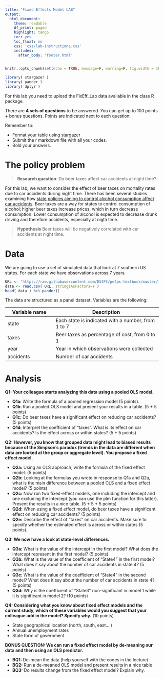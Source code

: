 ```yaml
---
title: "Fixed Effects Model LAB"
output:
  html_document:
    theme: readable
    df_print: paged
    highlight: tango
    toc: yes
    toc_float: no
    css: 'css/lab-instructions.css'
    includes:
      after_body: 'footer.html'
--- 
```


```r
knitr::opts_chunk$set(echo = TRUE, message=F, warning=F, fig.width = 10)
```

```r
library( stargazer )
library( pander )
library( dplyr )
```

For this lab you need to upload the FixEff_Lab data available in the class R package. 

There are **4 sets of questions** to be answered. You can get up to 100 points + bonus questions. Points are indicated next to each question. 

Remember to:

* Format your table using stargazer 
* Submit the r markdown file with all your codes. 
* Bold your answers. 

# The policy problem

> **Research question**: 
> Do beer taxes affect car accidents at night time?

For this lab, we want to consider the effect of beer taxes on mortality rates due to car accidents during night time. There has been several studies examining how [state policies aiming to control alcohol consumption affect car accidents](https://www.sciencedirect.com/science/article/pii/S0167629696004900). Beer taxes are a way for states to control consumption of alcohol; higher beer taxes increase prices, which in turn decrease consumption. Lower consumption of alcohol is expected to decrease drunk driving and therefore accidents, especially at nigth time.

> **Hypothesis**
> Beer taxes will be negatively correlated with car accidents at night time. 

# Data

We are going to use a set of simulated data that look at 7 southern US states. For each state we have observations across 7 years. 


```r
URL <- "https://raw.githubusercontent.com/DS4PS/pe4ps-textbook/master/labs/DATA/beer-tax-fixed-effects.csv"
data <- read.csv( URL, stringsAsFactors=F )
head( data ) %>% pander()
```



The data are structured as a panel dataset. Variables are the following:  



 **Variable name**       | **Description    **                                   
------------------------ | -----------------------------------------------------
state                    | Each state is indicated with a number, from 1 to 7 
taxes                    | Beer taxes as percentage of cost, from 0 to 1
year                     | Year in which observations were collected      
accidents                | Number of car accidents       

# Analysis 

**Q1: Your colleague starts analyzing this data using a pooled OLS model.**

* **Q1a:** Write the formula of a pooled regression model (5 points).
* **Q1b:** Run a pooled OLS model and present your results in a table. (5 + 5 points)
* **Q1c:** Do beer taxes have a significant effect on reducing car accidents? (5 points)
* **Q1d:** Interpret the coefficient of "taxes". What is its effect on car accidents? Is the effect across or within states? (5 + 5 points)

**Q2: However, you know that grouped data might lead to biased results because of the Simpson's paradox (trends in the data are different when data are looked at the group or aggregate level). You propose a fixed effect model.** 

* **Q2a:** Using an OLS approach, write the formula of the fixed effect model. (5 points)
* **Q2b:** Looking at the formulas you wrote in response to Q1a and Q2a, what is the main difference between a pooled OLS and a fixed effect model? (5 points)
* **Q2c:** Now run two fixed-effect models, one including the intercept and one excluding the intercept (you can use the plm function for this latter). Present the results in a nice table. (5 + 5 + 5 points)
* **Q2d:** When using a fixed effect model, do beer taxes have a significant effect on reducing car accidents? (5 points) 
* **Q2e:** Describe the effect of "taxes" on car accidents. Make sure to specify whether the estimated effect is across or within states (5 points).

**Q3: We now have a look at state-level differences.**

* **Q3a:** What is the value of the intercept in the first model? What does the intercept represent in the first model? (5 points)
* **Q3b:** What is the value of the coefficient of "State4" in the first model? What does it say about the number of car accidents in state 4? (5 points)
* **Q3c:** What is the value of the coefficient of "State4" in the second model? What does it say about the number of car accidents in state 4? (5 points)
* **Q3d:** Why is the coefficient of "State3" non-significant in model 1 while it is significant in model 2? (10 points)

**Q4: Considering what you know about fixed effect models and the current study, which of these variables would you suggest that your colleague add in the model? Specify why.** (10 points) 

* State geographical location (north, south, east... )
* Annual unemployment rates
* State form of government

**BONUS QUESTION: We can run a fixed effect model by de-meaning our data and then using an OLS predictor.**

* **BQ1:** De-mean the data (help yourself with the codes in the lecture)
* **BQ2:** Run a de-meaned OLS model and present results in a nice table
* **BQ3:** Do results change from the fixed effect model? Explain why. 
